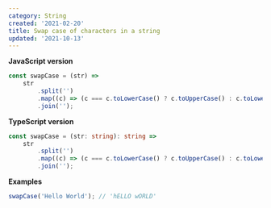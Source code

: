 ```yaml
---
category: String
created: '2021-02-20'
title: Swap case of characters in a string
updated: '2021-10-13'
---
```


**JavaScript version**

```js swapCase.js
const swapCase = (str) =>
    str
        .split('')
        .map((c) => (c === c.toLowerCase() ? c.toUpperCase() : c.toLowerCase()))
        .join('');
```

**TypeScript version**

```ts swapCase.ts
const swapCase = (str: string): string =>
    str
        .split('')
        .map((c) => (c === c.toLowerCase() ? c.toUpperCase() : c.toLowerCase()))
        .join('');
```

**Examples**

```js examples.js
swapCase('Hello World'); // 'hELLO wORLD'
```
